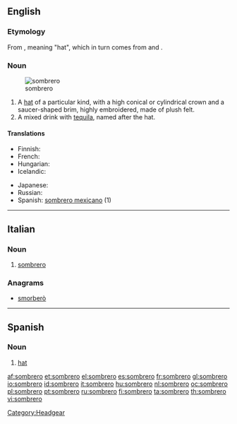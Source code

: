 ==English==

===Etymology===
From {{etyl|es}}, meaning "hat", which in turn comes from {{etyl|VL.}} {{term|sub||under|lang=la}} and {{term|lang=la|umbra||shadow}}.

===Noun===
{{en-noun}}
[[File:Sombrero (PSF).png|thumb|sombrero]]

# A [[hat]] of a particular kind, with a high conical or cylindrical crown and a saucer-shaped brim, highly embroidered, made of plush felt.
# A mixed drink with [[tequila]], named after the hat.

====Translations====
{{trans-top|hat}}
* Finnish: {{t+|fi|sombrero}}
* French: {{t+|fr|sombréro|m}}
* Hungarian: {{t-|hu|szombréró}}
* Icelandic: {{t|is|mexíkanahattur|m}}
{{trans-mid}}
* Japanese: {{t|ja|ソンブレロ|tr=sonburero|sc=Jpan}}
* Russian: {{t|ru|сомбреро|n|tr=sombréro|sc=Cyrl}} {{indeclinable}}
* Spanish: [[sombrero mexicano]] (1)
{{trans-bottom}}

{{trans-top|drink}}
{{trans-mid}}
{{trans-bottom}}

[[Category:Headgear]]

----

==Italian==

===Noun===
{{it-noun|sombrer|m|o|i}}

# [[#English|sombrero]]

===Anagrams===
* [[smorberò#Italian|smorberò]]

----
==Spanish==

===Noun===
{{es-noun-m|pl=sombreros}}

# [[hat]]

[[af:sombrero]]
[[et:sombrero]]
[[el:sombrero]]
[[es:sombrero]]
[[fr:sombrero]]
[[gl:sombrero]]
[[io:sombrero]]
[[id:sombrero]]
[[it:sombrero]]
[[hu:sombrero]]
[[nl:sombrero]]
[[oc:sombrero]]
[[pl:sombrero]]
[[pt:sombrero]]
[[ru:sombrero]]
[[fi:sombrero]]
[[ta:sombrero]]
[[th:sombrero]]
[[vi:sombrero]]